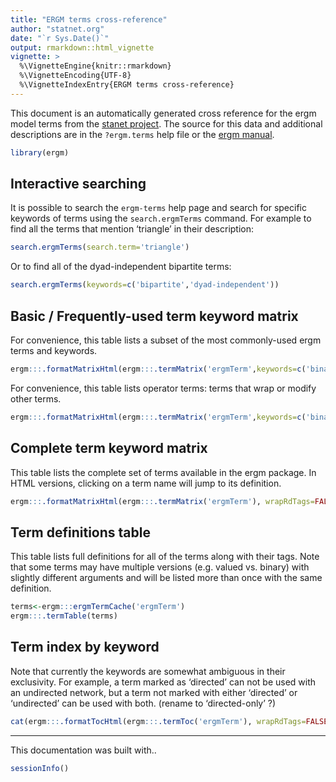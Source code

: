 ```yaml
---
title: "ERGM terms cross-reference"
author: "statnet.org"
date: "`r Sys.Date()`"
output: rmarkdown::html_vignette
vignette: >
  %\VignetteEngine{knitr::rmarkdown}
  %\VignetteEncoding{UTF-8}
  %\VignetteIndexEntry{ERGM terms cross-reference}
---
```

<style type="text/css">
table, td, th {
  border: 1px solid #cccccc;
  padding: 8px;
}
</style>

This document is an automatically generated cross reference for the ergm model terms from the [stanet project](https://statnet.org).  The source for this data and additional descriptions are in the `?ergm.terms` help file or the [ergm manual](https://cran.r-project.org/package=ergm). 


```r
library(ergm)
```

## Interactive searching

It is possible to search the `ergm-terms` help page and search for specific keywords of terms using the `search.ergmTerms` command.  For example to find all the terms that mention 'triangle' in their description:

```r
search.ergmTerms(search.term='triangle')
```

Or to find all of the dyad-independent bipartite terms:

```r
search.ergmTerms(keywords=c('bipartite','dyad-independent'))
```


## Basic / Frequently-used term keyword matrix

For convenience, this table lists a subset of the most commonly-used ergm terms and keywords.

```r
ergm:::.formatMatrixHtml(ergm:::.termMatrix('ergmTerm',keywords=c('binary', 'valued', 'directed', 'undirected', 'bipartite', 'dyad-independent', 'operator'), only.include='frequently-used'), wrapRdTags=FALSE)
```

For convenience, this table lists operator terms: terms that wrap or modify other terms.

```r
ergm:::.formatMatrixHtml(ergm:::.termMatrix('ergmTerm',keywords=c('binary', 'valued', 'directed', 'undirected', 'bipartite', 'dyad-independent', 'operator'), only.include='operator'), wrapRdTags=FALSE)
```


## Complete term keyword matrix
This table lists the complete set of terms available in the ergm package. In HTML versions, clicking on a term name will jump to its definition. 

```r
ergm:::.formatMatrixHtml(ergm:::.termMatrix('ergmTerm'), wrapRdTags=FALSE)
```


## Term definitions table

This table lists full definitions for all of the terms along with their tags.  Note that some terms may have multiple versions (e.g. valued vs. binary) with slightly different arguments and will be listed more than once with the same definition. 

```r
terms<-ergm:::ergmTermCache('ergmTerm')
ergm:::.termTable(terms)
```

## Term index by keyword

Note that currently the keywords are somewhat ambiguous in their exclusivity.  For example, a term marked as 'directed' can not be used with an undirected network, but a term not marked with either 'directed' or 'undirected' can be used with both. (rename to 'directed-only' ?)

```r
cat(ergm:::.formatTocHtml(ergm:::.termToc('ergmTerm'), wrapRdTags=FALSE))
```

------------

This documentation was built with..
```r
sessionInfo()
```
